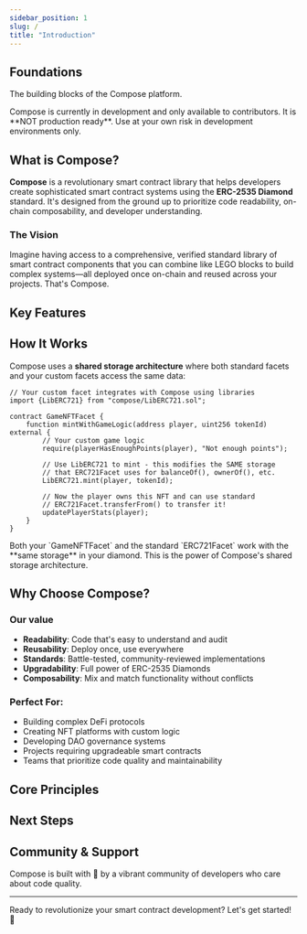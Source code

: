 ```yaml
---
sidebar_position: 1
slug: /
title: "Introduction"
---
```



<DocHero
  title="Build with the Compose Library"
  subtitle="The Compose library gives developers access to a comprehensive standard library of smart contract facets. By using the library in combination with the ERC-2535 Diamond standard, you can build sophisticated on-chain systems with maximum code reusability."
  variant="gradient"
  height="medium"
/>

## Foundations

<p style={{fontSize: '1.125rem', color: 'var(--ifm-color-emphasis-700)', marginBottom: '2rem'}}>
  The building blocks of the Compose platform.
</p>

<DocCardGrid columns={2}>
  <DocCard
    title="AUTHENTICATION"
    description="Access control and permission management for your diamond contracts. Implement role-based access control with composable facets."
    icon="🔐"
    href="/docs/foundations/authentication"
  />
  <DocCard
    title="FACETS & LIBRARIES"
    description="Understanding the core architecture: how facets and libraries work together through shared storage to build powerful systems."
    icon="💎"
    href="/docs/foundations/facets-and-libraries"
  />
  <DocCard
    title="DIAMOND STANDARD"
    description="Learn about ERC-2535 Diamonds and how Compose leverages this standard for upgradeable, modular smart contracts."
    icon="💠"
    href="/docs/"
  />
  <DocCard
    title="STORAGE PATTERNS"
    description="Master the shared storage architecture that enables seamless integration between standard facets and your custom logic."
    icon="💾"
    href="/docs/"
  />
</DocCardGrid>

<Callout type="warning" title="Early Stage Development">
Compose is currently in development and only available to contributors. It is **NOT production ready**. Use at your own risk in development environments only.
</Callout>

## What is Compose?

**Compose** is a revolutionary smart contract library that helps developers create sophisticated smart contract systems using the **ERC-2535 Diamond** standard. It's designed from the ground up to prioritize code readability, on-chain composability, and developer understanding.

### The Vision

Imagine having access to a comprehensive, verified standard library of smart contract components that you can combine like LEGO blocks to build complex systems—all deployed once on-chain and reused across your projects. That's Compose.

## Key Features

<FeatureGrid columns={3}>
  <FeatureGridItem
    icon="📦"
    title="On-Chain Standard Library"
    description="Access verified, audited facets deployed once and reused across multiple diamonds on multiple blockchains."
  />
  <FeatureGridItem
    icon="🔧"
    title="Composable Architecture"
    description="Mix and match facets and libraries to build exactly what you need without inheritance conflicts."
  />
  <FeatureGridItem
    icon="📖"
    title="Readability First"
    description="Code designed to be understood. Smart Contract Oriented Programming prioritizes clarity over cleverness."
  />
  <FeatureGridItem
    icon="🔄"
    title="Upgradeable by Design"
    description="Full power of ERC-2535 Diamonds means your contracts can evolve without redeployment."
  />
  <FeatureGridItem
    icon="🛡️"
    title="Battle-Tested Patterns"
    description="Community-reviewed implementations following proven best practices and security standards."
  />
  <FeatureGridItem
    icon="⚡"
    title="Developer Experience"
    description="Intuitive APIs, comprehensive documentation, and helpful libraries make development a breeze."
  />
</FeatureGrid>

## How It Works

Compose uses a **shared storage architecture** where both standard facets and your custom facets access the same data:

```solidity
// Your custom facet integrates with Compose using libraries
import {LibERC721} from "compose/LibERC721.sol";

contract GameNFTFacet {
    function mintWithGameLogic(address player, uint256 tokenId) external {
        // Your custom game logic
        require(playerHasEnoughPoints(player), "Not enough points");
        
        // Use LibERC721 to mint - this modifies the SAME storage
        // that ERC721Facet uses for balanceOf(), ownerOf(), etc.
        LibERC721.mint(player, tokenId);
        
        // Now the player owns this NFT and can use standard
        // ERC721Facet.transferFrom() to transfer it!
        updatePlayerStats(player);
    }
}
```

<Callout type="tip" title="Key Insight">
Both your `GameNFTFacet` and the standard `ERC721Facet` work with the **same storage** in your diamond. This is the power of Compose's shared storage architecture.
</Callout>

## Why Choose Compose?

### Our value
- **Readability**: Code that's easy to understand and audit
- **Reusability**: Deploy once, use everywhere
- **Standards**: Battle-tested, community-reviewed implementations
- **Upgradability**: Full power of ERC-2535 Diamonds
- **Composability**: Mix and match functionality without conflicts

### Perfect For:
- Building complex DeFi protocols
- Creating NFT platforms with custom logic
- Developing DAO governance systems
- Projects requiring upgradeable smart contracts
- Teams that prioritize code quality and maintainability

## Core Principles

<FeatureGrid columns={2}>
  <FeatureGridItem
    icon="👁️"
    title="Read First"
    description="Code clarity is the top priority. Every line should be understandable by developers and auditors."
  />
  <FeatureGridItem
    icon="💎"
    title="Diamond-Native"
    description="Designed specifically for ERC-2535. Not adapted from inheritance patterns."
  />
  <FeatureGridItem
    icon="🧩"
    title="Composition Over Inheritance"
    description="Combine facets instead of inheriting. Avoid the complexity of inheritance hierarchies."
  />
  <FeatureGridItem
    icon="✨"
    title="Intentional Simplicity"
    description="Banned features lead to clearer code. Less magic, more understanding."
  />
</FeatureGrid>

## Next Steps

<DocCardGrid columns={2}>
  <DocCard
    title="Installation"
    description="Set up your development environment and start building with Compose."
    icon="🚀"
    href="/docs/getting-started/installation"
    size="large"
  />
  <DocCard
    title="Quick Start"
    description="Build your first diamond in under 5 minutes with Compose facets."
    icon="⚡"
    href="/docs/getting-started/quick-start"
    size="large"
  />
</DocCardGrid>

## Community & Support

Compose is built with 🩵 by a vibrant community of developers who care about code quality.

<DocCardGrid columns={2}>
  <DocCard
    title="Discord Community"
    description="Get help and connect with other developers"
    icon="💬"
    href="https://discord.gg/compose"
    external={true}
    size="small"
  />
  <DocCard
    title="GitHub Discussions"
    description="Share ideas and ask questions"
    icon="🐙"
    href="https://github.com/Perfect-Abstractions/Compose/discussions"
    external={true}
    size="small"
  />
  <DocCard
    title="GitHub Repository"
    description="Check out the source code"
    icon="⭐"
    href="https://github.com/Perfect-Abstractions/Compose"
    external={true}
    size="small"
  />
  <DocCard
    title="Blog"
    description="Stay updated with latest news"
    icon="📝"
    href="/blog"
    size="small"
  />
</DocCardGrid>

---

<div style={{textAlign: 'center', marginTop: '3rem', fontSize: '1.25rem', fontWeight: 600}}>
Ready to revolutionize your smart contract development? Let's get started! 🚀
</div>

